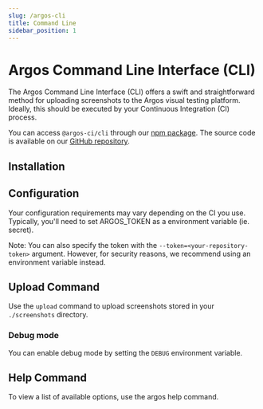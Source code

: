 ```yaml
---
slug: /argos-cli
title: Command Line
sidebar_position: 1
---
```



# Argos Command Line Interface (CLI)

The Argos Command Line Interface (CLI) offers a swift and straightforward method for uploading screenshots to the Argos visual testing platform. Ideally, this should be executed by your Continuous Integration (CI) process.

You can access `@argos-ci/cli` through our [npm package](https://www.npmjs.com/package/@argos-ci/cli). The source code is available on our [GitHub repository](https://github.com/argos-ci/argos-javascript/tree/main/packages/cli).

## Installation

<InstallDevDep dependency="@argos-ci/cli" showCliLink={false} />

## Configuration

Your configuration requirements may vary depending on the CI you use. Typically, you'll need to set ARGOS_TOKEN as a environment variable (ie. secret).

Note: You can also specify the token with the `--token=<your-repository-token>` argument. However, for security reasons, we recommend using an environment variable instead.

## Upload Command

Use the `upload` command to upload screenshots stored in your `./screenshots` directory.

<RunPkgCommand command="argos upload ./screenshots" />

### Debug mode

You can enable debug mode by setting the `DEBUG` environment variable.

<RunPkgCommand
  command="argos upload ./screenshots"
  envVariable="DEBUG=@argos-ci/core"
/>

## Help Command

To view a list of available options, use the argos help command.

<RunPkgCommand command="argos help upload" />
